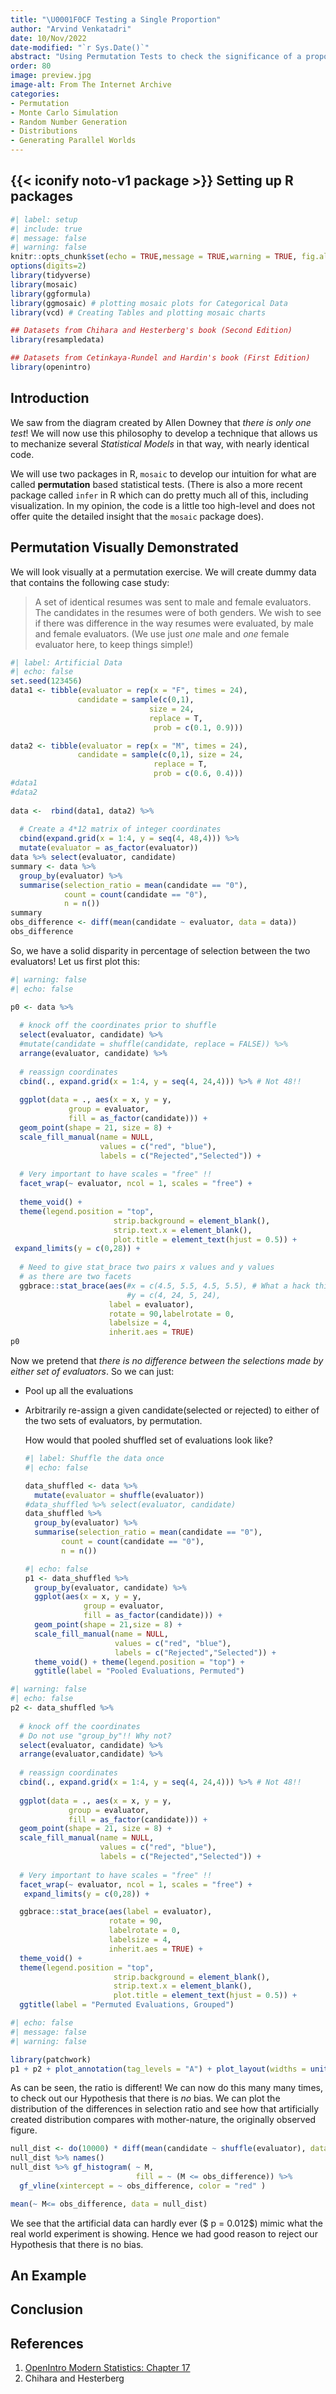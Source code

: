 ```yaml
---
title: "\U0001F0CF Testing a Single Proportion"
author: "Arvind Venkatadri"
date: 10/Nov/2022
date-modified: "`r Sys.Date()`"
abstract: "Using Permutation Tests to check the significance of a proportion"
order: 80
image: preview.jpg
image-alt: From The Internet Archive
categories:
- Permutation
- Monte Carlo Simulation
- Random Number Generation
- Distributions
- Generating Parallel Worlds
---
```



## {{< iconify noto-v1 package >}} Setting up R packages

```r
#| label: setup
#| include: true
#| message: false
#| warning: false
knitr::opts_chunk$set(echo = TRUE,message = TRUE,warning = TRUE, fig.align = "center")
options(digits=2)
library(tidyverse)
library(mosaic)
library(ggformula)
library(ggmosaic) # plotting mosaic plots for Categorical Data
library(vcd) # Creating Tables and plotting mosaic charts

## Datasets from Chihara and Hesterberg's book (Second Edition)
library(resampledata)

## Datasets from Cetinkaya-Rundel and Hardin's book (First Edition)
library(openintro)

```

## Introduction

We saw from the diagram created by Allen Downey that *there is only one
test*! We will now use this philosophy to develop a technique that
allows us to mechanize several *Statistical Models* in that way, with
nearly identical code.

We will use two packages in R, `mosaic` to develop our intuition for
what are called **permutation** based statistical tests. (There is also
a more recent package called `infer` in R which can do pretty much all
of this, including visualization. In my opinion, the code is a little
too high-level and does not offer quite the detailed insight that the
`mosaic` package does).

## Permutation Visually Demonstrated

We will look visually at a permutation exercise. We will create dummy
data that contains the following case study:

> A set of identical resumes was sent to male and female evaluators. The
> candidates in the resumes were of both genders. We wish to see if
> there was difference in the way resumes were evaluated, by male and
> female evaluators. (We use just *one* male and *one* female evaluator
> here, to keep things simple!)

```r
#| label: Artificial Data
#| echo: false
set.seed(123456)
data1 <- tibble(evaluator = rep(x = "F", times = 24),
               candidate = sample(c(0,1), 
                               size = 24, 
                               replace = T, 
                                prob = c(0.1, 0.9)))

data2 <- tibble(evaluator = rep(x = "M", times = 24),
               candidate = sample(c(0,1), size = 24, 
                                replace = T, 
                                prob = c(0.6, 0.4)))
#data1
#data2
               
data <-  rbind(data1, data2) %>% 
  
  # Create a 4*12 matrix of integer coordinates
  cbind(expand.grid(x = 1:4, y = seq(4, 48,4))) %>% 
  mutate(evaluator = as_factor(evaluator))
data %>% select(evaluator, candidate)
summary <- data %>% 
  group_by(evaluator) %>% 
  summarise(selection_ratio = mean(candidate == "0"), 
            count = count(candidate == "0"),
            n = n())
summary
obs_difference <- diff(mean(candidate ~ evaluator, data = data))
obs_difference

```

So, we have a solid disparity in percentage of selection between the two
evaluators! Let us first plot this:

```r
#| warning: false
#| echo: false

p0 <- data %>% 
  
  # knock off the coordinates prior to shuffle
  select(evaluator, candidate) %>% 
  #mutate(candidate = shuffle(candidate, replace = FALSE)) %>% 
  arrange(evaluator, candidate) %>% 
  
  # reassign coordinates
  cbind(., expand.grid(x = 1:4, y = seq(4, 24,4))) %>% # Not 48!!
  
  ggplot(data = ., aes(x = x, y = y, 
             group = evaluator, 
             fill = as_factor(candidate))) + 
  geom_point(shape = 21, size = 8) + 
  scale_fill_manual(name = NULL,
                    values = c("red", "blue"),
                    labels = c("Rejected","Selected")) + 
  
  # Very important to have scales = "free" !!
  facet_wrap(~ evaluator, ncol = 1, scales = "free") +
  
  theme_void() + 
  theme(legend.position = "top", 
                       strip.background = element_blank(),
                       strip.text.x = element_blank(),
                       plot.title = element_text(hjust = 0.5)) + 
 expand_limits(y = c(0,28)) +
  
  # Need to give stat_brace two pairs x values and y values 
  # as there are two facets
  ggbrace::stat_brace(aes(#x = c(4.5, 5.5, 4.5, 5.5), # What a hack this is!!
                          #y = c(4, 24, 5, 24),
                      label = evaluator),
                      rotate = 90,labelrotate = 0,
                      labelsize = 4,
                      inherit.aes = TRUE) 
p0
```

Now we pretend that *there is no difference between the selections made
by either set of evaluators*. So we can just:

-   Pool up all the evaluations

-   Arbitrarily re-assign a given candidate(selected or rejected) to
    either of the two sets of evaluators, by permutation.

    How would that pooled shuffled set of evaluations look like?

    ```r
    #| label: Shuffle the data once
    #| echo: false

    data_shuffled <- data %>%
      mutate(evaluator = shuffle(evaluator)) 
    #data_shuffled %>% select(evaluator, candidate)
    data_shuffled %>% 
      group_by(evaluator) %>% 
      summarise(selection_ratio = mean(candidate == "0"), 
            count = count(candidate == "0"),
            n = n())
    ```

    ```r
    #| echo: false
    p1 <- data_shuffled %>% 
      group_by(evaluator, candidate) %>% 
      ggplot(aes(x = x, y = y, 
                 group = evaluator, 
                 fill = as_factor(candidate))) + 
      geom_point(shape = 21,size = 8) + 
      scale_fill_manual(name = NULL,
                        values = c("red", "blue"),
                        labels = c("Rejected","Selected")) + 
      theme_void() + theme(legend.position = "top") +
      ggtitle(label = "Pooled Evaluations, Permuted")

    ```

```r
#| warning: false
#| echo: false
p2 <- data_shuffled %>% 
  
  # knock off the coordinates
  # Do not use "group_by"!! Why not?
  select(evaluator, candidate) %>% 
  arrange(evaluator,candidate) %>% 
  
  # reassign coordinates
  cbind(., expand.grid(x = 1:4, y = seq(4, 24,4))) %>% # Not 48!!
  
  ggplot(data = ., aes(x = x, y = y, 
             group = evaluator, 
             fill = as_factor(candidate))) + 
  geom_point(shape = 21, size = 8) + 
  scale_fill_manual(name = NULL,
                    values = c("red", "blue"),
                    labels = c("Rejected","Selected")) + 
  
  # Very important to have scales = "free" !!
  facet_wrap(~ evaluator, ncol = 1, scales = "free") +
   expand_limits(y = c(0,28)) +

  ggbrace::stat_brace(aes(label = evaluator),
                      rotate = 90,
                      labelrotate = 0,
                      labelsize = 4,
                      inherit.aes = TRUE) +
  theme_void() + 
  theme(legend.position = "top", 
                       strip.background = element_blank(),
                       strip.text.x = element_blank(),
                       plot.title = element_text(hjust = 0.5)) +
  ggtitle(label = "Permuted Evaluations, Grouped")

```

```r
#| echo: false
#| message: false
#| warning: false

library(patchwork)
p1 + p2 + plot_annotation(tag_levels = "A") + plot_layout(widths = unit(c(7, 10), c('cm', 'cm')))

```

As can be seen, the ratio is different! We can now do this many many
times, to check out our Hypothesis that there is *no* bias. We can plot
the distribution of the differences in selection ratio and see how that
artificially created distribution compares with mother-nature, the
originally observed figure.

```r
null_dist <- do(10000) * diff(mean(candidate ~ shuffle(evaluator), data = data))
null_dist %>% names()
null_dist %>% gf_histogram( ~ M, 
                            fill = ~ (M <= obs_difference)) %>% 
  gf_vline(xintercept = ~ obs_difference, color = "red" )

mean(~ M<= obs_difference, data = null_dist)

```

We see that the artificial data can hardly ever (\$ p = 0.012\$) mimic
what the real world experiment is showing. Hence we had good reason to
reject our Hypothesis that there is no bias.

## An Example

## Conclusion

## References

1.  [OpenIntro Modern Statistics: Chapter
    17](https://openintro-ims.netlify.app/inference-one-prop.html)
2.  Chihara and Hesterberg
